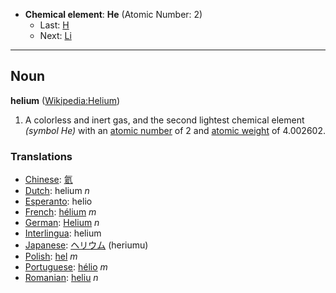*'''Chemical element''': '''He''' (Atomic Number: 2)
**Last: [[Hydrogen|H]]
**Next: [[Lithium|Li]]
----
== Noun ==
'''helium''' ([[en:Helium|Wikipedia:Helium]])

# A colorless and inert gas, and the second lightest chemical element ''(symbol He)'' with an [[atomic number]] of 2 and [[atomic weight]] of 4.002602.

===Translations===
*[[Chinese]]: [[氦]]
*[[Dutch]]: helium ''n''
*[[Esperanto]]: helio
*[[French]]: [[hélium]] ''m''
*[[German]]: [[Helium]] ''n''
*[[Interlingua]]: helium
*[[Japanese]]: [[ヘリウム]] (heriumu)
*[[Polish]]: [[hel]] ''m''
*[[Portuguese]]: [[hélio]] ''m''
*[[Romanian]]: [[heliu]] ''n''